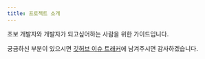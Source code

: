 ```yaml
---
title: 프로젝트 소개
---
```


초보 개발자와 개발자가 되고싶어하는 사람을 위한 가이드입니다.

궁금하신 부분이 있으시면 [깃허브 이슈 트래커](https://github.com/kdy1/devmap/issues)에 남겨주시면 감사하겠습니다.

